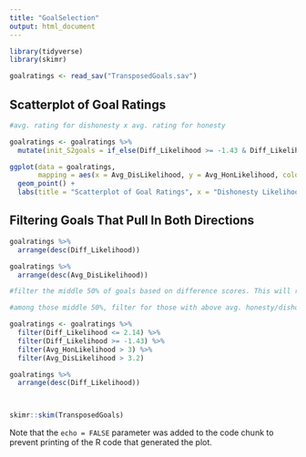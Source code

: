 ```yaml
---
title: "GoalSelection"
output: html_document
---
```


```r
library(tidyverse)
library(skimr)
```

```r
goalratings <- read_sav("TransposedGoals.sav")
```


## Scatterplot of Goal Ratings

```r
#avg. rating for dishonesty x avg. rating for honesty

goalratings <- goalratings %>%
  mutate(init_S2goals = if_else(Diff_Likelihood >= -1.43 & Diff_Likelihood <= 2.14, "Study 2", "Study 3"))

ggplot(data = goalratings,
       mapping = aes(x = Avg_DisLikelihood, y = Avg_HonLikelihood, color = init_S2goals)) +
  geom_point() +
  labs(title = "Scatterplot of Goal Ratings", x = "Dishonesty Likelihood", y = "Honesty Likelihood", color = "Goals")
```

## Filtering Goals That Pull In Both Directions


```r
goalratings %>%
  arrange(desc(Diff_Likelihood))

goalratings %>%
  arrange(desc(Avg_DisLikelihood))

#filter the middle 50% of goals based on difference scores. This will reveal the 50% of goals that, on average, are rated to be similarly likely to be achieved by honesty and dishonesty.

#among those middle 50%, filter for those with above avg. honesty/dishonesty likelihood ratings.

goalratings <- goalratings %>%
  filter(Diff_Likelihood <= 2.14) %>%
  filter(Diff_Likelihood >= -1.43) %>%
  filter(Avg_HonLikelihood > 3) %>%
  filter(Avg_DisLikelihood > 3.2)

goalratings %>%
  arrange(desc(Diff_Likelihood))




```


```r
skimr::skim(TransposedGoals)
```

Note that the `echo = FALSE` parameter was added to the code chunk to prevent printing of the R code that generated the plot.

